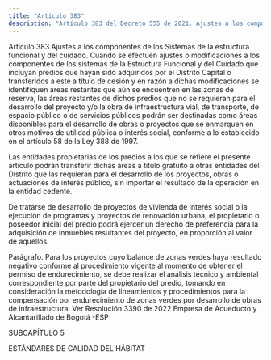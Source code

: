 ```yaml
---
title: "Artículo 383"
description: "Artículo 383 del Decreto 555 de 2021. Ajustes a los componentes de los Sistemas de la estructura funcional y del cuidado."
---
```


Artículo 383.Ajustes a los componentes de los Sistemas de la estructura funcional y del cuidado. Cuando se efectúen ajustes o modificaciones a los componentes de los sistemas de la Estructura Funcional y del Cuidado que incluyan predios que hayan sido adquiridos por el Distrito Capital o transferidos a este a título de cesión y en razón a dichas modificaciones se identifiquen áreas restantes que aún se encuentren en las zonas de reserva, las áreas restantes de dichos predios que no se requieran para el desarrollo del proyecto y/o la obra de infraestructura vial, de transporte, de espacio público o de servicios públicos podrán ser destinadas como áreas disponibles para el desarrollo de obras o proyectos que se enmarquen en otros motivos de utilidad pública o interés social, conforme a lo establecido en el artículo 58 de la Ley 388 de 1997.
 
Las entidades propietarias de los predios a los que se refiere el presente artículo podrán transferir dichas áreas a título gratuito a otras entidades del Distrito que las requieran para el desarrollo de los proyectos, obras o actuaciones de interés público, sin importar el resultado de la operación en la entidad cedente.
 
De tratarse de desarrollo de proyectos de vivienda de interés social o la ejecución de programas y proyectos de renovación urbana, el propietario o poseedor inicial del predio podrá ejercer un derecho de preferencia para la adquisición de inmuebles resultantes del proyecto, en proporción al valor de aquellos.
 
Parágrafo. Para los proyectos cuyo balance de zonas verdes haya resultado negativo conforme al procedimiento vigente al momento de obtener el permiso de endurecimiento, se debe realizar el análisis técnico y ambiental correspondiente por parte del propietario del predio, tomando en consideración la metodología de lineamientos y procedimientos para la compensación por endurecimiento de zonas verdes por desarrollo de obras de infraestructura.
Ver Resolución 3390 de 2022 Empresa de Acueducto y Alcantarillado de Bogotá -ESP
 
SUBCAPÍTULO 5
 
ESTÁNDARES DE CALIDAD DEL HÁBITAT
